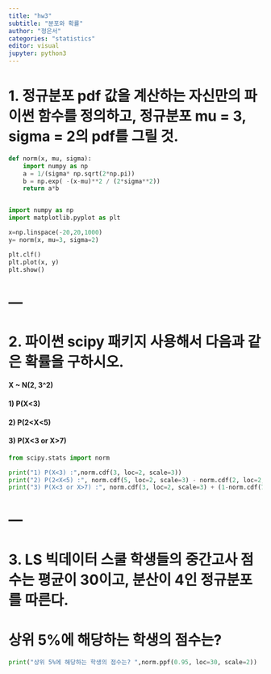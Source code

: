 ```yaml
---
title: "hw3"
subtitle: "분포와 확률"
author: "정은서"
categories: "statistics"
editor: visual
jupyter: python3
---
```


# 1. 정규분포 pdf 값을 계산하는 자신만의 파이썬 함수를 정의하고, 정규분포 mu = 3, sigma = 2의 pdf를 그릴 것.

```python
def norm(x, mu, sigma):
    import numpy as np
    a = 1/(sigma* np.sqrt(2*np.pi))
    b = np.exp( -(x-mu)**2 / (2*sigma**2))
    return a*b


import numpy as np
import matplotlib.pyplot as plt

x=np.linspace(-20,20,1000)
y= norm(x, mu=3, sigma=2)

plt.clf()
plt.plot(x, y)
plt.show()
```

# ---

# 2. 파이썬 scipy 패키지 사용해서 다음과 같은 확률을 구하시오.

#### X \~ N(2, 3\^2)

#### 1) P(X\<3)

#### 2) P(2\<X\<5)

#### 3) P(X\<3 or X\>7)

```python
from scipy.stats import norm

print("1) P(X<3) :",norm.cdf(3, loc=2, scale=3))
print("2) P(2<X<5) :", norm.cdf(5, loc=2, scale=3) - norm.cdf(2, loc=2, scale=3))
print("3) P(X<3 or X>7) :", norm.cdf(3, loc=2, scale=3) + (1-norm.cdf(7,loc=2,scale=3)))
```

# ---

# 3. LS 빅데이터 스쿨 학생들의 중간고사 점수는 평균이 30이고, 분산이 4인 정규분포를 따른다.

# 상위 5%에 해당하는 학생의 점수는?

```python
print("상위 5%에 해당하는 학생의 점수는? ",norm.ppf(0.95, loc=30, scale=2))
```
